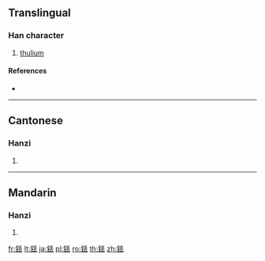 {{character info/new}}
{{also|铥}}
==Translingual==

===Han character===
{{Han char|rn=167|rad=金|as=06|sn=14|four=81131|canj=CHGI}}

# [[thulium]]

====References====
* {{Han ref|kx=1305.211|dkj=40408|hdz=64198.020|uh=92A9|ud=37545|bh=E4B7|bd=58551}}

----

==Cantonese==

===Hanzi===
{{yue-hanzi|jyut=|y=diu1|sim=铥}}

# {{defn|lang=yue|sort=金06}}

----

==Mandarin==

===Hanzi===
{{cmn-hanzi|sim=铥|pin=[[diū]] ([[diu1]]), [[duì]] ([[dui4]]), [[yuè]] ([[yue4]])|wg=<sup>1</sup>, tui<sup>4</sup>, yüeh<sup>4</sup>}}

# {{defn|lang=cmn|sort=金06}}

[[fr:銩]]
[[lt:銩]]
[[ja:銩]]
[[pl:銩]]
[[ro:銩]]
[[th:銩]]
[[zh:銩]]